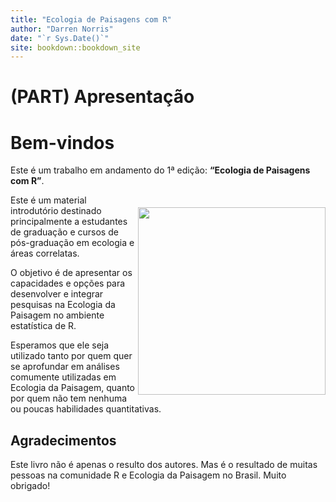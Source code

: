 ```yaml
--- 
title: "Ecologia de Paisagens com R"
author: "Darren Norris"
date: "`r Sys.Date()`"
site: bookdown::bookdown_site
---
```


# (PART) Apresentação {-}

# Bem-vindos {.unnumbered}

Este é um trabalho em andamento do 1ª edição:  **"Ecologia de Paisagens com R"**.

<img align="right" src="cover.jpg" width="300" style="margin-top: 20px">

Este é um material introdutório destinado principalmente a estudantes de graduação e cursos de pós-graduação em ecologia e áreas correlatas.

O objetivo é de apresentar os capacidades e opções para desenvolver e integrar pesquisas na Ecologia da Paisagem no ambiente estatística de R.

Esperamos que ele seja utilizado tanto por quem quer se aprofundar em análises comumente utilizadas em Ecologia da Paisagem, quanto por quem não tem nenhuma ou poucas habilidades quantitativas. 

## Agradecimentos {.unnumbered}

Este livro não é apenas o resulto dos autores. Mas é o resultado de muitas pessoas na comunidade R e Ecologia da Paisagem no Brasil.
Muito obrigado!